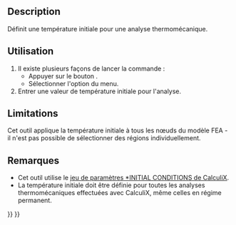 <languages/>

{{Docnav/fr
|[[FEM_ConstraintSelfWeight/fr|Charge de gravité]]
|[[FEM_ConstraintHeatflux/fr|Charge de flux de chaleur]]
|[[FEM_Workbench/fr|Atelier FEM]]
|IconL=FEM_ConstraintSelfWeight.svg
|IconR=FEM_ConstraintHeatflux.svg
|IconC=Workbench_FEM.svg
}}

<div class="mw-translate-fuzzy">
{{GuiCommandContainer
|
{{GuiCommand/fr
|Name=FEM ConstraintInitialTemperature
|Name/fr=FEM Température initiale
|MenuLocation=Modèle → Conditions limites et charges thermiques → Température initiale
|Workbenches=[[FEM_Workbench/fr|FEM]]
|SeeAlso=[[FEM_tutorial/fr|FEM Tutoriel]]
}}
{{GuiCommandFemInfo/fr
|Solvers=CalculiX, Elmer
}}
}}
</div>

==Description==

Définit une température initiale pour une analyse thermomécanique.

<span id="Usage"></span>
==Utilisation==

<div class="mw-translate-fuzzy">
# Il existe plusieurs façons de lancer la commande :
#* Appuyer sur le bouton {{Button|[[Image:FEM_ConstraintInitialTemperature.svg|16px]] [[FEM_ConstraintInitialTemperature/fr|Température initiale]]}}.
#* Sélectionner l'option {{MenuCommand|Modèle → Conditions limites et charges thermiques → [[Image:FEM_ConstraintInitialTemperature.svg|16px]] Température initiale}} du menu.
# Entrer une valeur de température initiale pour l'analyse.
</div>

==Limitations==

Cet outil applique la température initiale à tous les nœuds du modèle FEA - il n'est pas possible de sélectionner des régions individuellement.

<span id="Notes"></span>
==Remarques==

* Cet outil utilise le [http://web.mit.edu/calculix_v2.7/CalculiX/ccx_2.7/doc/ccx/node215.html jeu de paramètres *INITIAL CONDITIONS de CalculiX].
* La température initiale doit être définie pour toutes les analyses thermomécaniques effectuées avec CalculiX, même celles en régime permanent.

{{Docnav/fr
|[[FEM_ConstraintSelfWeight/fr|Charge de gravité]]
|[[FEM_ConstraintHeatflux/fr|Charge de flux de chaleur]]
|[[FEM_Workbench/fr|Atelier FEM]]
|IconL=FEM_ConstraintSelfWeight.svg
|IconR=FEM_ConstraintHeatflux.svg
|IconC=Workbench_FEM.svg
}}

{{FEM Tools navi{{#translation:}}}}
{{Userdocnavi{{#translation:}}}}